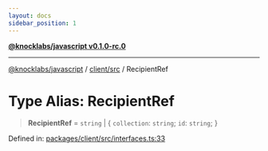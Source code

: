 ```yaml
---
layout: docs
sidebar_position: 1
---
```


[**@knocklabs/javascript v0.1.0-rc.0**](../../../index.mdx)

***

[@knocklabs/javascript](../../../modules.mdx) / [client/src](../index.mdx) / RecipientRef

# Type Alias: RecipientRef

> **RecipientRef** = `string` \| \{ `collection`: `string`; `id`: `string`; \}

Defined in: [packages/client/src/interfaces.ts:33](https://github.com/knocklabs/javascript/blob/main/packages/client/src/interfaces.ts#L33)
